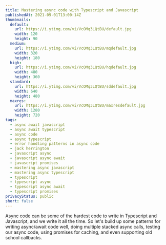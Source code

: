 ```yaml
---
title: Mastering async code with Typescript and Javascript
publishedAt: 2021-09-01T13:00:14Z
thumbnails:
  default:
    url: https://i.ytimg.com/vi/VcOMq3LQtBU/default.jpg
    width: 120
    height: 90
  medium:
    url: https://i.ytimg.com/vi/VcOMq3LQtBU/mqdefault.jpg
    width: 320
    height: 180
  high:
    url: https://i.ytimg.com/vi/VcOMq3LQtBU/hqdefault.jpg
    width: 480
    height: 360
  standard:
    url: https://i.ytimg.com/vi/VcOMq3LQtBU/sddefault.jpg
    width: 640
    height: 480
  maxres:
    url: https://i.ytimg.com/vi/VcOMq3LQtBU/maxresdefault.jpg
    width: 1280
    height: 720
tags:
  - async await javascript
  - async await typescript
  - async code
  - async typescript
  - error handling patterns in async code
  - jack herrington
  - javascript async
  - javascript async await
  - javascript promises
  - mastering async javascript
  - mastering async typescript
  - typescript
  - typescript async
  - typescript async await
  - typescript promises
privacyStatus: public
short: false
---
```

  
Async code can be some of the hardest code to write in Typescript and Javascript, and we write it all the time. So let's build up some patterns for writing async/await code well, doing multiple stacked async calls, testing our async code, using promises for caching, and even supporting old school callbacks.
